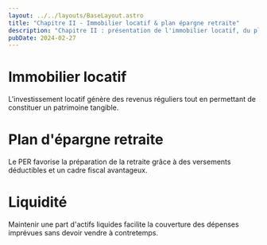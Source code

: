 ```yaml
---
layout: ../../layouts/BaseLayout.astro
title: "Chapitre II - Immobilier locatif & plan épargne retraite"
description: "Chapitre II : présentation de l'immobilier locatif, du plan d'épargne retraite et de la gestion de la liquidité."
pubDate: 2024-02-27
---
```


# Immobilier locatif
L'investissement locatif génère des revenus réguliers tout en permettant de constituer un patrimoine tangible.

# Plan d'épargne retraite
Le PER favorise la préparation de la retraite grâce à des versements déductibles et un cadre fiscal avantageux.

# Liquidité
Maintenir une part d'actifs liquides facilite la couverture des dépenses imprévues sans devoir vendre à contretemps.

